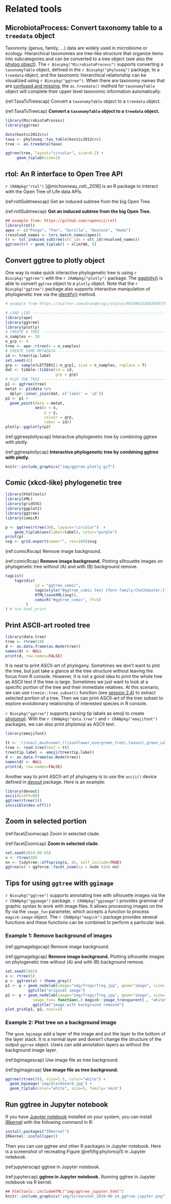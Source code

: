 
# Related tools {#related-tools}

## MicrobiotaProcess: Convert taxonomy table to a `treedata` object {#MicrobiotaProcess-taxonomy}

Taxonomy (genus, family, ...) data are widely used in microbiome or ecology. Hierarchical taxonomies are tree-like structure that organize items into subcategories and can be converted to a tree object (see also the [phylog object](#phylog)). The `r Biocpkg("MicrobiotaProcess")` supports converting a `taxonomyTable` object, defined in the `r Biocpkg("phyloseq")` package, to a `treedata` object, and the taxonomic hierarchical relationship can be visualized using `r Biocpkg("ggtree")`. When there are taxonomy names that are [confused and missing](https://github.com/YuLab-SMU/MicrobiotaProcess/issues/14), the `as.treedata()` method for `taxonomyTable` object will complete their upper level taxonomic information automatically.  



(ref:TaxaToTreescap) Convert a `taxonomyTable` object to a `treedata` object. 

(ref:TaxaToTreecap) **Convert a `taxonomyTable` object to a `treedata` object.** 

```r
library(MicrobiotaProcess)
library(ggtree)

data(kostic2012crc)
taxa <- phyloseq::tax_table(kostic2012crc)
tree <- as.treedata(taxa)

ggtree(tree, layout="circular", size=0.2) +
     geom_tiplab(size=1)
```

## rtol: An R interface to Open Tree API {#rtol}

`r CRANpkg("rtol")` [@michonneau_rotl:_2016] is an R package to interact with the Open Tree of Life data APIs. 

(ref:rotlSubtreescap) Get an induced subtree from the big Open Tree.

(ref:rotlSubtreecap) **Get an induced subtree from the big Open Tree.**



```r
## example from: https://github.com/ropensci/rotl
library(rotl)
apes <- c("Pongo", "Pan", "Gorilla", "Hoolock", "Homo")
(resolved_names <- tnrs_match_names(apes))
tr <- tol_induced_subtree(ott_ids = ott_id(resolved_names))
ggtree(tr) + geom_tiplab() + xlim(NA, 5)
```



## Convert ggtree to plotly object {#plotly}

One way to make quick interactive phylogenetic tree is using `r Biocpkg("ggtree")` with the `r CRANpkg("plotly")` package. The [ggplotly()](https://plotly-r.com/improving-ggplotly.html) is able to convert `ggtree` object to a `plotly` object. Note that the `r Biocpkg("ggtree")` package also supports interactive manipulation of phylogenetic tree via the [identify()](#identify) method.


```r
# example from https://twitter.com/drandersgs/status/965996335882059776

# LOAD LIBS ---------------------------------------------------------------
library(ape)
library(ggtree)
library(plotly)
# CREATE A TREE -------------------------------------------------------------
n_samples <- 20
n_grp <- 4
tree <- ape::rtree(n = n_samples)
# CREATE SOME METADATA ----------------------------------------------------
id <- tree$tip.label
set.seed(42)
grp <- sample(LETTERS[1:n_grp], size = n_samples, replace = T)
dat <- tibble::tibble(id = id,
                      grp = grp)
# PLOT THE TREE -----------------------------------------------------------
p1 <- ggtree(tree)
metat <- p1$data %>%
  dplyr::inner_join(dat, c('label' = 'id'))
p2 <- p1 +
  geom_point(data = metat,
             aes(x = x,
                 y = y,
                 colour = grp,
                 label = id))
plotly::ggplotly(p2)
```


(ref:ggtreeplotlyscap) Interactive phylogenetic tree by combining ggtree with plotly.

(ref:ggtreeplotlycap) **Interactive phylogenetic tree by combining ggtree with plotly.**



```r
knitr::include_graphics("img/ggtree-plotly.gif")
```



## Comic (xkcd-like) phylogenetic tree {#commicR}


```r
library(htmltools)    
library(XML)    
library(gridSVG)    
library(ggplot2)    
library(ggtree)
library(comicR)    

p <- ggtree(rtree(30), layout="circular")  +
    geom_tiplab(aes(label=label), color="purple")
print(p)
svg <- grid.export(name="", res=100)$svg
```

(ref:comicRscap) Remove image background.

(ref:comicRcap) **Remove image background.** Plotting silhouette images on phylogenetic tree without (A) and with (B) background remove.


```r
tagList(
    tags$div(
             id = "ggtree_comic",
             tags$style("#ggtree_comic text {font-family:Chalkduster;}"),
             HTML(saveXML(svg)),
             comicR("#ggtree_comic", ff=5)
         )
) # %>% html_print
```



## Print ASCII-art rooted tree {#ascii-tree}

```r
library(data.tree)
tree <- rtree(10)
d <- as.data.frame(as.Node(tree))
names(d) <- NULL
print(d, row.names=FALSE)
```

It is neat to print ASCII-art of phylogeny. Sometimes we don't want to plot the tree, but just take a glance at the tree structure without leaving the focus from R console. However, it is not a good idea to print the whole tree as ASCII text if the tree is large. Sometimes we just want to look at a specific portion of the tree and their immediate relatives. At this scenario, we can use `treeio::tree_subset()` function (see [session 2.4](subsetting-tree-with-data)) to extract selected portion of a tree. Then we can print ASCII-art of the tree subset to explore evolutionary relationship of interested species in R console.

`r Biocpkg("ggtree")` supports parsing tip labels as emoji to create [phylomoji](#phylomoji). With the `r CRANpkg("data.tree")` and `r CRANpkg("emojifont")` packages, we can also print phylomoji as ASCII text.

```r
library(emojifont)

tt <- '((snail,mushroom),(((sunflower,evergreen_tree),leaves),green_salad));'
tree <- read.tree(text = tt)
tree$tip.label <- emoji(tree$tip.label)
d <- as.data.frame(as.Node(tree))
names(d) <- NULL
print(d, row.names=FALSE)
```


Another way to print ASCII-art pf phylogeny is to use the `ascii()` device defined in [devout](https://github.com/coolbutuseless/devout) package. Here is an example:

```r
library(devout)
ascii(width=80)
ggtree(rtree(5))
invisible(dev.off())
```


## Zoom in selected portion {#facet-zoom}


(ref:facetZoomscap) Zoom in selected clade.

(ref:facetZoomcap) **Zoom in selected clade.**


```r
set.seed(2019-08-05)
x <- rtree(30)
nn <- tidytree::offspring(x, 43, self_include=TRUE)
ggtree(x) + ggforce::facet_zoom(xy = node %in% nn)
```


## Tips for using `ggtree` with `ggimage` {#ggimage-tips}

`r Biocpkg("ggtree")` supports annotating tree with silhouette images via the `r CRANpkg("ggimage")` package. `r CRANpkg("ggimage")` provides grammar of graphic syntax to work with image files. It allows processing images on the fly via the `image_fun` parameter, which accepts a function to process `magick-image` object. The `r CRANpkg("magick")` package provides several functions and these functions can be combined to perform a particular task.

### Example 1: Remove background of images {#ggimage-rm-image-bg}

(ref:ggimagebgscap) Remove image background.

(ref:ggimagebgcap) **Remove image background.** Plotting silhouette images on phylogenetic tree without (A) and with (B) background remove.


```r
set.seed(1982)
x <- rtree(5)
p <- ggtree(x) + theme_grey()
p1 <- p + geom_nodelab(image="img/frogs/frog.jpg", geom="image", size=.12) + 
          ggtitle("original image")
p2 <- p + geom_nodelab(image="img/frogs/frog.jpg", geom="image", size=.12,
            image_fun= function(.) magick::image_transparent(., "white")) + 
            ggtitle("image with background removed")
plot_grid(p1, p2, ncol=2)
```

### Example 2: Plot tree on a background image {#ggimage-bgimage}

The `geom_bgimage` add a layer of the image and put the layer to the bottom of the layer stack. It is a normal layer and doesn't change the structure of the output `ggtree` object. Users can add annotation layers as without the background image layer.

(ref:bgimagescap) Use image file as tree background.

(ref:bgimagecap) **Use image file as tree background.**


```r
ggtree(rtree(20), size=1.5, color="white") + 
  geom_bgimage('img/blackboard.jpg') + 
  geom_tiplab(color="white", size=5, family='xkcd')
```


## Run ggtree in Jupyter notebook

If you have [Jupyter notebook](https://jupyter.org/) installed on your system, you can install [IRkernel](https://irkernel.github.io/) with the following command in R:

```r
install.packages("IRkernel")
IRkernel::installspec()
```

Then you can use ggtree and other R packages in Jupyter notebook. Here is a screenshot of recreating Figure \@ref(fig:phylomoji1) in Jupyter notebook.

(ref:jupyterscap) ggtree in Jupyter notebook.

(ref:jupytercap) **ggtree in Jupyter notebook.** Running ggtree in Jupyter notebook via R kernel. 


```r
## htmltools::includeHTML("img/ggtree_jupyter.html")
knitr::include_graphics("img/Screenshot_2019-06-24_ggtree-jupyter.png")
```



